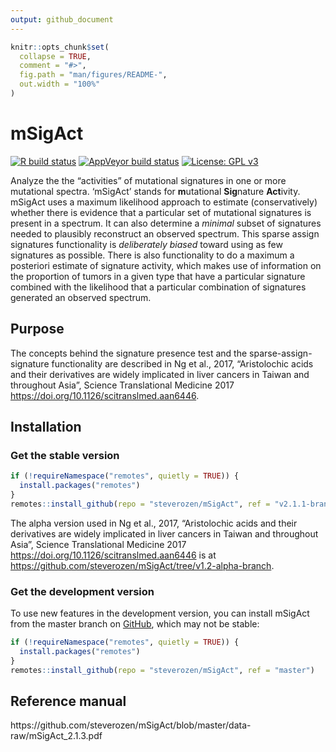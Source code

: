 ```yaml
---
output: github_document
---
```


<!-- README.md is generated from README.Rmd. Please edit that file -->

```r
knitr::opts_chunk$set(
  collapse = TRUE,
  comment = "#>",
  fig.path = "man/figures/README-",
  out.width = "100%"
)
```

# mSigAct

<!-- badges: start -->

  [![R build status](https://github.com/steverozen/mSigAct/workflows/R-CMD-check/badge.svg)](https://github.com/steverozen/mSigAct/actions)
  [![AppVeyor build status](https://ci.appveyor.com/api/projects/status/github/steverozen/mSigAct?branch=master&svg=true)](https://ci.appveyor.com/project/steverozen/mSigAct)
  [![License: GPL v3](https://img.shields.io/badge/License-GPLv3-blue.svg)](https://www.gnu.org/licenses/gpl-3.0)

<!-- badges: end -->

Analyze the the "activities" of mutational signatures in one or
more mutational spectra.
'mSigAct' stands for **m**utational **Sig**nature
**Act**ivity. 
mSigAct uses a maximum likelihood approach
to estimate (conservatively) whether there is evidence that a particular set of mutational 
signatures is present in a spectrum. It can also determine a *minimal* subset of signatures 
needed to plausibly reconstruct an observed spectrum. This sparse assign signatures 
functionality is *deliberately biased* toward using as few signatures as possible. There is 
also functionality to do a maximum a posteriori estimate of signature activity, which makes 
use of information on the proportion of tumors in a given type that have a particular 
signature combined with the likelihood that a particular combination of signatures generated
an observed spectrum. 

## Purpose
The concepts behind the signature presence test and the sparse-assign-signature
functionality
are described in Ng et al., 2017, "Aristolochic acids and their derivatives are widely 
implicated in liver cancers in Taiwan and throughout Asia", Science Translational Medicine 2017
<https://doi.org/10.1126/scitranslmed.aan6446>. 

## Installation

### Get the stable version

``` r
if (!requireNamespace("remotes", quietly = TRUE)) {
  install.packages("remotes")
}
remotes::install_github(repo = "steverozen/mSigAct", ref = "v2.1.1-branch")
```

The alpha version used in Ng et al., 2017, "Aristolochic acids and their derivatives are widely 
implicated in liver cancers in Taiwan and throughout Asia", Science Translational Medicine 2017
<https://doi.org/10.1126/scitranslmed.aan6446> is at
<https://github.com/steverozen/mSigAct/tree/v1.2-alpha-branch>.

### Get the development version

To use new features in the development version,
you can install mSigAct from the master branch on [GitHub](https://github.com/),
which may not be stable:

``` r
if (!requireNamespace("remotes", quietly = TRUE)) {
  install.packages("remotes")
}
remotes::install_github(repo = "steverozen/mSigAct", ref = "master")
```

## Reference manual

https://github.com/steverozen/mSigAct/blob/master/data-raw/mSigAct_2.1.3.pdf